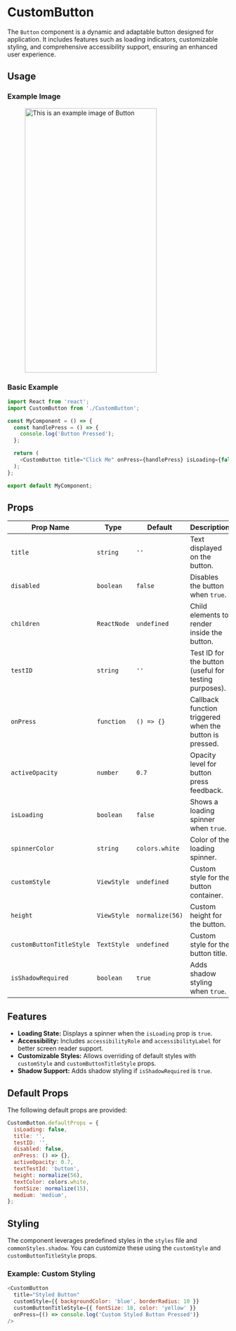 # CustomButton

The `Button` component is a dynamic and adaptable button designed for application. It includes features such as loading indicators, customizable styling, and comprehensive accessibility support, ensuring an enhanced user experience.

## Usage

### Example Image

<figure> <img src="/img/inventory/customButton.png" alt="This is an example image  of Button" width="300" height="600" /></figure>

### Basic Example

```javascript
import React from 'react';
import CustomButton from './CustomButton';

const MyComponent = () => {
  const handlePress = () => {
    console.log('Button Pressed');
  };

  return (
    <CustomButton title="Click Me" onPress={handlePress} isLoading={false} />
  );
};

export default MyComponent;
```

## Props

| Prop Name                | Type        | Default         | Description                                             |
| ------------------------ | ----------- | --------------- | ------------------------------------------------------- |
| `title`                  | `string`    | `''`            | Text displayed on the button.                           |
| `disabled`               | `boolean`   | `false`         | Disables the button when `true`.                        |
| `children`               | `ReactNode` | `undefined`     | Child elements to render inside the button.             |
| `testID`                 | `string`    | `''`            | Test ID for the button (useful for testing purposes).   |
| `onPress`                | `function`  | `() => {}`      | Callback function triggered when the button is pressed. |
| `activeOpacity`          | `number`    | `0.7`           | Opacity level for button press feedback.                |
| `isLoading`              | `boolean`   | `false`         | Shows a loading spinner when `true`.                    |
| `spinnerColor`           | `string`    | `colors.white`  | Color of the loading spinner.                           |
| `customStyle`            | `ViewStyle` | `undefined`     | Custom style for the button container.                  |
| `height`                 | `ViewStyle` | `normalize(56)` | Custom height for the button.                           |
| `customButtonTitleStyle` | `TextStyle` | `undefined`     | Custom style for the button title.                      |
| `isShadowRequired`       | `boolean`   | `true`          | Adds shadow styling when `true`.                        |

## Features

- **Loading State:** Displays a spinner when the `isLoading` prop is `true`.
- **Accessibility:** Includes `accessibilityRole` and `accessibilityLabel` for better screen reader support.
- **Customizable Styles:** Allows overriding of default styles with `customStyle` and `customButtonTitleStyle` props.
- **Shadow Support:** Adds shadow styling if `isShadowRequired` is `true`.

## Default Props

The following default props are provided:

```javascript
CustomButton.defaultProps = {
  isLoading: false,
  title: '',
  testID: '',
  disabled: false,
  onPress: () => {},
  activeOpacity: 0.7,
  textTestId: 'button',
  height: normalize(56),
  textColor: colors.white,
  fontSize: normalize(15),
  medium: 'medium',
};
```

## Styling

The component leverages predefined styles in the `styles` file and `commonStyles.shadow`. You can customize these using the `customStyle` and `customButtonTitleStyle` props.

### Example: Custom Styling

```javascript
<CustomButton
  title="Styled Button"
  customStyle={{ backgroundColor: 'blue', borderRadius: 10 }}
  customButtonTitleStyle={{ fontSize: 18, color: 'yellow' }}
  onPress={() => console.log('Custom Styled Button Pressed')}
/>
```
